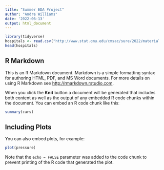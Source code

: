 ```yaml
---
title: "Summer EDA Project"
author: "Andre Williams"
date: '2022-06-13'
output: html_document
---
```


```r
library(tidyverse)
hospitals <- read.csv("http://www.stat.cmu.edu/cmsac/sure/2022/materials/data/health/eda_projects/hospitals.csv")
head(hospitals)

```

## R Markdown

This is an R Markdown document. Markdown is a simple formatting syntax for authoring HTML, PDF, and MS Word documents. For more details on using R Markdown see <http://rmarkdown.rstudio.com>.

When you click the **Knit** button a document will be generated that includes both content as well as the output of any embedded R code chunks within the document. You can embed an R code chunk like this:

```r
summary(cars)
```

## Including Plots

You can also embed plots, for example:

```r
plot(pressure)
```

Note that the `echo = FALSE` parameter was added to the code chunk to prevent printing of the R code that generated the plot.

